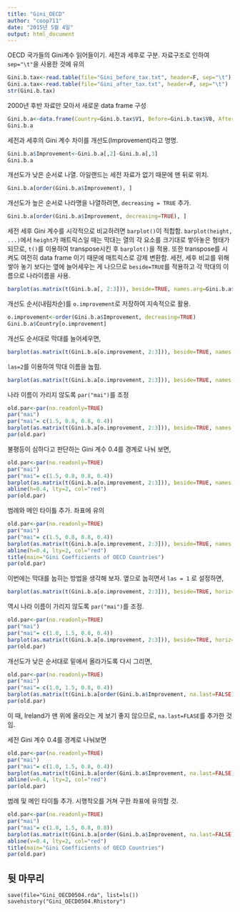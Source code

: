 ```yaml
---
title: "Gini_OECD"
author: "coop711"
date: "2015년 5월 4일"
output: html_document
---
```

 
OECD 국가들의 Gini계수 읽어들이기. 세전과 세후로 구분. 자료구조로 인하여 `sep="\t"`을 사용한 것에 유의 

```r
Gini.b.tax<-read.table(file="Gini_before_tax.txt", header=F, sep="\t")
Gini.a.tax<-read.table(file="Gini_after_tax.txt", header=F, sep="\t")
str(Gini.b.tax)
```

2000년 후반 자료만 모아서 새로운 data frame 구성

```r
Gini.b.a<-data.frame(Country=Gini.b.tax$V1, Before=Gini.b.tax$V8, After=Gini.a.tax$V8)
Gini.b.a
```

세전과 세후의 Gini 계수 차이를 개선도(Improvement)라고 명명.

```r
Gini.b.a$Improvement<-Gini.b.a[,2]-Gini.b.a[,3]
Gini.b.a
```

개선도가 낮은 순서로 나열. 아일랜드는 세전 자료가 없기 때문에 맨 뒤로 위치.

```r
Gini.b.a[order(Gini.b.a$Improvement), ]
```

개선도가 높은 순서로 나라명을 나열하려면, `decreasing = TRUE` 추가.

```r
Gini.b.a[order(Gini.b.a$Improvement, decreasing=TRUE), ]
```

세전 세후 Gini 계수를 시각적으로 비교하려면 `barplot()`이 적합함. `barplot(height, ...)`에서 `height`가 매트릭스일 때는 막대는 열의 각 요소를 크기대로 쌓아놓은 형태가 되므로, `t()`를 이용하여 transpose시킨 후 `barplot()`을 적용. 또한 transpose를 시켜도 여전히 data frame 이기 때문에 매트릭스로 강제 변환함. 세전, 세후 비교를 위해 쌓아 놓기 보다는 옆에 늘어세우는 게 나으므로  `beside=TRUE`를 적용하고 각 막대의 이름으로 나라이름을 사용. 

```r
barplot(as.matrix(t(Gini.b.a[, 2:3])), beside=TRUE, names.arg=Gini.b.a$Country)
```

개선도 순서(내림차순)를 `o.improvement`로 저장하여 지속적으로 활용.

```r
o.improvement<-order(Gini.b.a$Improvement, decreasing=TRUE)
Gini.b.a$Country[o.improvement]
```

개선도 순서대로 막대를 늘어세우면,

```r
barplot(as.matrix(t(Gini.b.a[o.improvement, 2:3])), beside=TRUE, names.arg=Gini.b.a$Country[o.improvement])
```

`las=2`를 이용하여 막대 이름을 눕힘.

```r
barplot(as.matrix(t(Gini.b.a[o.improvement, 2:3])), beside=TRUE, names.arg=Gini.b.a$Country[o.improvement], las=2)
```

나라 이름이 가리지 않도록 `par("mai")`를 조정

```r
old.par<-par(no.readonly=TRUE)
par("mai")
par("mai"= c(1.5, 0.8, 0.8, 0.4))
barplot(as.matrix(t(Gini.b.a[o.improvement, 2:3])), beside=TRUE, names.arg=Gini.b.a$Country[o.improvement], las=2)
par(old.par)
```

불평등이 심하다고 판단하는 Gini 계수 0.4를 경계로 나눠 보면,

```r
old.par<-par(no.readonly=TRUE)
par("mai")
par("mai"= c(1.5, 0.8, 0.8, 0.4))
barplot(as.matrix(t(Gini.b.a[o.improvement, 2:3])), beside=TRUE, names.arg=Gini.b.a$Country[o.improvement], las=2)
abline(h=0.4, lty=2, col="red")
par(old.par)
```

범례와 메인 타이틀 추가. 좌표에 유의

```r
old.par<-par(no.readonly=TRUE)
par("mai")
par("mai"= c(1.5, 0.8, 0.8, 0.4))
barplot(as.matrix(t(Gini.b.a[o.improvement, 2:3])), beside=TRUE, names.arg=Gini.b.a$Country[o.improvement], legend.text=c("Before Tax", "After Tax"), args.legend=list(x=105, y=0.62), las=2)
abline(h=0.4, lty=2, col="red")
title(main="Gini Coefficients of OECD Countries")
par(old.par)
```


이번에는 막대를 눕히는 방법을 생각해 보자. 옆으로 눕히면서 `las = 1` 로 설정하면,

```r
barplot(as.matrix(t(Gini.b.a[o.improvement, 2:3])), beside=TRUE, horiz=TRUE, names.arg=Gini.b.a$Country[o.improvement], las=1)
```

역시 나라 이름이 가리지 않도록 `par("mai")`를 조정.

```r
old.par<-par(no.readonly=TRUE)
par("mai")
par("mai"= c(1.0, 1.5, 0.8, 0.4))
barplot(as.matrix(t(Gini.b.a[o.improvement, 2:3])), beside=TRUE, horiz=TRUE, names.arg=Gini.b.a$Country[o.improvement], las=1)
par(old.par)
```

개선도가 낮은 순서대로 밑에서 올라가도록 다시 그리면,

```r
old.par<-par(no.readonly=TRUE)
par("mai")
par("mai"= c(1.0, 1.5, 0.8, 0.4))
barplot(as.matrix(t(Gini.b.a[order(Gini.b.a$Improvement, na.last=FALSE), 2:3])), beside=TRUE, horiz=TRUE, names.arg=Gini.b.a$Country[order(Gini.b.a$Improvement, na.last=FALSE)], las=1)
par(old.par)
```

이 때,  Ireland가 맨 위에 올라오는 게 보기 좋지 않으므로, `na.last=FLASE`를 추가한 것임.

세전 Gini 계수 0.4를 경계로 나눠보면

```r
old.par<-par(no.readonly=TRUE)
par("mai")
par("mai"= c(1.0, 1.5, 0.8, 0.4))
barplot(as.matrix(t(Gini.b.a[order(Gini.b.a$Improvement, na.last=FALSE), 2:3])), beside=TRUE, horiz=TRUE, names.arg=Gini.b.a$Country[order(Gini.b.a$Improvement, na.last=FALSE)], las=1)
abline(v=0.4, lty=2, col="red")
par(old.par)
```

범례 및 메인 타이틀 추가. 시행착오를 거쳐 구한 좌표에 유의할 것.

```r
old.par<-par(no.readonly=TRUE)
par("mai")
par("mai"= c(1.0, 1.5, 0.8, 0.8))
barplot(as.matrix(t(Gini.b.a[order(Gini.b.a$Improvement, na.last=FALSE), 2:3])), beside=TRUE, horiz=TRUE, names.arg=Gini.b.a$Country[order(Gini.b.a$Improvement, na.last=FALSE)], legend.text=c("Before Tax", "After Tax"), args.legend=list(x=0.67, y=110), las=1)
abline(v=0.4, lty=2, col="red")
title(main="Gini Coefficients of OECD Countries")
par(old.par)
```

뒷 마무리
----------

```
save(file="Gini_OECD0504.rda", list=ls())
savehistory("Gini_OECD0504.Rhistory")
```